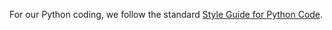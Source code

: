 <!-- [[Category:EDKIIBuildTools]] -->
<!-- [[Category:CodeStyle]] -->
For our Python coding, we follow the standard [http://www.python.org/dev/peps/pep-0008 Style Guide for Python Code].